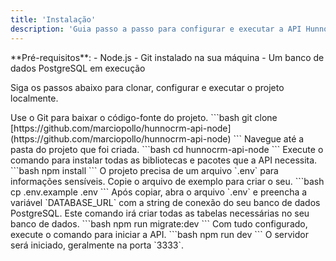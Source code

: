 ```yaml
---
title: 'Instalação'
description: 'Guia passo a passo para configurar e executar a API Hunno CRM em um ambiente de desenvolvimento local.'
---
```


<Info>
  **Pré-requisitos**:
  - Node.js
  - Git instalado na sua máquina
  - Um banco de dados PostgreSQL em execução
</Info>

Siga os passos abaixo para clonar, configurar e executar o projeto localmente.

<Steps>
  <Step title="1. Clone o Repositório">
    Use o Git para baixar o código-fonte do projeto.
    ```bash
    git clone [https://github.com/marciopollo/hunnocrm-api-node](https://github.com/marciopollo/hunnocrm-api-node)
    ```
  </Step>

  <Step title="2. Acesse o Diretório">
    Navegue até a pasta do projeto que foi criada.
    ```bash
    cd hunnocrm-api-node
    ```
  </Step>

  <Step title="3. Instale as Dependências">
    Execute o comando para instalar todas as bibliotecas e pacotes que a API necessita.
    ```bash
    npm install
    ```
  </Step>

  <Step title="4. Configure as Variáveis de Ambiente">
    O projeto precisa de um arquivo `.env` para informações sensíveis. Copie o arquivo de exemplo para criar o seu.
    ```bash
    cp .env.example .env
    ```
    Após copiar, abra o arquivo `.env` e preencha a variável `DATABASE_URL` com a string de conexão do seu banco de dados PostgreSQL.
  </Step>

  <Step title="5. Execute as Migrações do Banco de Dados">
    Este comando irá criar todas as tabelas necessárias no seu banco de dados.
    ```bash
    npm run migrate:dev
    ```
  </Step>

  <Step title="6. Inicie o Servidor de Desenvolvimento">
    Com tudo configurado, execute o comando para iniciar a API.
    ```bash
    npm run dev
    ```
    O servidor será iniciado, geralmente na porta `3333`.
  </Step>
</Steps>
